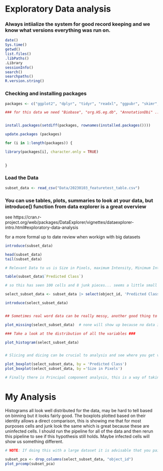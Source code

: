 # Exploratory Data analysis


### Always intiialize the system for good record keeping and we know what versions everything was run on.

```r

date()
Sys.time()
getwd()
list.files()
.libPaths()
.Library
sessionInfo()
search()
searchpaths()
R.version.string()


```

### Checking and installing packages

```r

packages <- c("ggplot2", "dplyr", "tidyr", "readxl", "ggpubr", "skimr", "DataExplorer", "tidyverse", "skimr", "svglite", "readxl","tidyxl", "ggforce", "ggpubr", "ggsci", "ggthemes", "ragg", "readr")

### for this data we need "Biobase", "org.HS.eg.db", "AnnotationDbi" ... but it says these aren't available for this version of R -- they have probably been updated, generally theres an online central database for R and bioconductor especially bioinformatics. 


install.packages(setdiff(packages, rownames(installed.packages()))) 

update.packages (packages) 

for (i in 1:length(packages)) {

library(packages[i], character.only = TRUE)
  
  
}


```



### Load the Data
```r

subset_data <- read_csv("Data/20230103_featuretest_table.csv")

```


### You can use tables, plots, summaries to look at your data, but introduce() function from data explorer is a great overview 

see 
https://cran.r-project.org/web/packages/DataExplorer/vignettes/dataexplorer-intro.html#exploratory-data-analysis

for a more formal up to date review when workign with big datasets

```r
introduce(subset_data)

head(subset_data)
tail(subset_data)

# Relevant Data to us is Size in Pixels, maximum Intensity, Minimum Intensity, Mean Intensity, Variance of Intensity. personally I am going to remake the dataframe with these parameters. 

```


```r

table(subset_data$`Predicted Class`)

# so this has seen 100 cells and 8 junk pieces... seems a little small on the junk detection. I guess It is the subset, I should bput it through and then check the total dataset. 

select_subset_data <- subset_data |> select(object_id, 'Predicted Class' : 'Covariance of Channel Intensity_8') 

introduce(select_subset_data)


## Sometimes real word data can be really messy, another good thing to do can be to plot the missing data as you will see below. This allows us to check the data, even though introduce() tells us numebr of missing values, we want to see where those values are, or if there are none at all. 

plot_missing(select_subset_data)  # none will show up because no data is missing

```
```r

### Take a look at the distribution of all the variables ###

plot_histogram(select_subset_data)


# Slicing and dicing can be crucial to analysis and see where you get variations. If you want to predict an outcome, it is good to look at all the features based on that value. 

plot_boxplot(select_subset_data, by = 'Predicted Class')
plot_boxplot(select_subset_data, by ='Size in Pixels')

# Finally there is Principal component analysis, this is a way of taking very large datasets and converging their covariances onto a few principal components( groups containing multiple attributes. Basically kind of a lazy way of first looking at where most of the variance comes from and then checking into those principal components, by convention PC1 being the largest)
```

# My Analysis 

Histograms all look well distributed for the data, may be hard to tell based on binning but it looks fairly good. The boxplots plotted based on their identity allows a direct comparison, this is showing me that for most purposes cells and junk look the same which is great because these are uninfected cells. I should run the pipeline for all of the data and then rerun this pipeline to see if this hypothesis still holds. Maybe infected cells will show us something different. 



```r

# NOTE: If doing this with a large dataset it is advisable that you pair down to the relevant data measurements first (so not id or something like that which will simply add a variance noise to everything)

subset_pca <- drop_columns(select_subset_data, "object_id")
plot_prcomp(subset_pca)


```